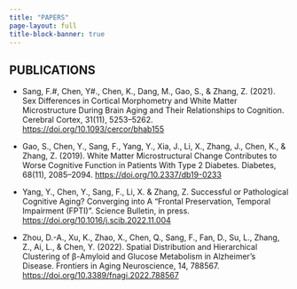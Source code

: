 ```yaml
---
title: "PAPERS"
page-layout: full
title-block-banner: true
---
```


## PUBLICATIONS

- Sang, F.#, Chen, Y#., Chen, K., Dang, M., Gao, S., & Zhang, Z. (2021). Sex Differences in Cortical Morphometry and White Matter Microstructure During Brain Aging and Their Relationships to Cognition. Cerebral Cortex, 31(11), 5253–5262. [https://doi.org/10.1093/cercor/bhab155](https://doi.org/10.1093/cercor/bhab155)

- Gao, S., Chen, Y., Sang, F., Yang, Y., Xia, J., Li, X., Zhang, J., Chen, K., & Zhang, Z. (2019). White Matter Microstructural Change Contributes to Worse Cognitive Function in Patients With Type 2 Diabetes. Diabetes, 68(11), 2085–2094. [https://doi.org/10.2337/db19-0233](https://doi.org/10.2337/db19-0233)

- Yang, Y., Chen, Y., Sang, F., Li, X. & Zhang, Z. Successful or Pathological Cognitive Aging? Converging into A “Frontal Preservation, Temporal Impairment (FPTI)”. Science Bulletin, in press. [https://doi.org/10.1016/j.scib.2022.11.004](https://doi.org/10.1016/j.scib.2022.11.004)

- Zhou, D.-A., Xu, K., Zhao, X., Chen, Q., Sang, F., Fan, D., Su, L., Zhang, Z., Ai, L., & Chen, Y. (2022). Spatial Distribution and Hierarchical Clustering of β-Amyloid and Glucose Metabolism in Alzheimer’s Disease. Frontiers in Aging Neuroscience, 14, 788567. [https://doi.org/10.3389/fnagi.2022.788567](https://doi.org/10.3389/fnagi.2022.788567)